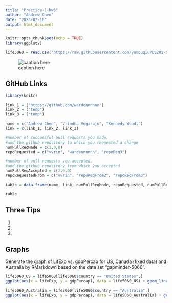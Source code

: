 ```yaml
---
title: "Practice-1-hw3"
author: "Andrew Chen"
date: "2023-02-16"
output: html_document
---
```


```r
knitr::opts_chunk$set(echo = TRUE)
library(ggplot2)

life5060 = read.csv("https://raw.githubusercontent.com/yumouqiu/DS202-Spring2023/main/Lecture1_collaborative-environment/data/gapminder-5060.csv")

```

![caption here](img/test.jpg)

## GitHub Links
```r
library(knitr)

link_1 = ("https://github.com/wardennnnnn")
link_2 = ("temp")
link_3 = ("temp")

name = c("Andrew Chen", "Vrindha Vegiraju", "Kennedy Wendl")
link = c(link_1, link_2, link_3)

#number of successful pull requests you made, 
#and the github repository to which you requested a change
numPullReqMade = c(1,0,0)
repoRequested = c("vvrin", "wardennnnnn", "repoReq3")

#number of pull requests you accepted, 
#and the github repository from which you accepted
numPullReqAccepted = c(2,0,0)
repoRequestedFrom = c("vvrin", "repoReqFrom2", "repoReqFrom3")

table = data.frame(name, link, numPullReqMade, repoRequested, numPullReqAccepted, repoRequestedFrom)

table
```
## Three Tips
1.
2.
3.

## Graphs
Generate the graph of LifExp vs. gdpPercap for US, Canada (fixed data) and Australia by RMarkdown based on the data set “gapminder-5060”.

```r
life5060_US = life5060[life5060$country == "United States",]
ggplot(aes(x = lifeExp, y = gdpPercap), data = life5060_US) + geom_line()

life5060_Australia = life5060[life5060$country == "Australia",]
ggplot(aes(x = lifeExp, y = gdpPercap), data = life5060_Australia) + geom_line()

```

